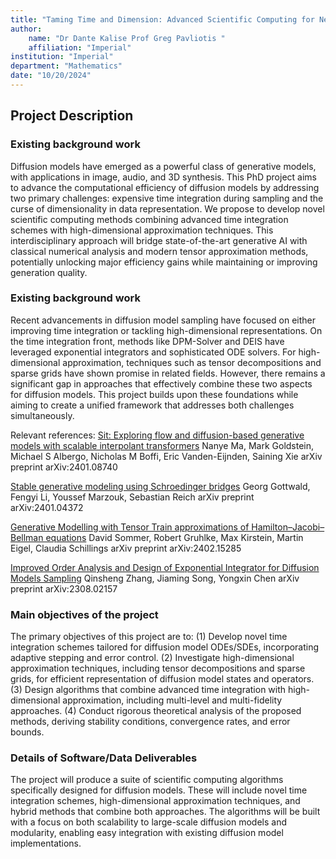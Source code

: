 ```yaml
---
title: "Taming Time and Dimension: Advanced Scientific Computing for Next-Generation Diffusion Models"
author: 
    name: "Dr Dante Kalise Prof Greg Pavliotis "
    affiliation: "Imperial"
institution: "Imperial"
department: "Mathematics"
date: "10/20/2024"
---
```


## Project Description

### Existing background work

Diffusion models have emerged as a powerful class of generative models, with applications in image, audio, and 3D synthesis. This PhD project aims to advance the computational efficiency of diffusion models by addressing two primary challenges: expensive time integration during sampling and the curse of dimensionality in data representation. We propose to develop novel scientific computing methods combining advanced time integration schemes with high-dimensional approximation techniques. This interdisciplinary approach will bridge state-of-the-art generative AI with classical numerical analysis and modern tensor approximation methods, potentially unlocking major efficiency gains while maintaining or improving generation quality.

### Existing background work
Recent advancements in diffusion model sampling have focused on either improving time integration or tackling high-dimensional representations. On the time integration front, methods like DPM-Solver and DEIS have leveraged exponential integrators and sophisticated ODE solvers. For high-dimensional approximation, techniques such as tensor decompositions and sparse grids have shown promise in related fields. However, there remains a significant gap in approaches that effectively combine these two aspects for diffusion models. This project builds upon these foundations while aiming to create a unified framework that addresses both challenges simultaneously.

Relevant references:
[Sit: Exploring flow and diffusion-based generative models with scalable interpolant transformers](https://arxiv.org/abs/2401.08740)
Nanye Ma, Mark Goldstein, Michael S Albergo, Nicholas M Boffi, Eric Vanden-Eijnden, Saining Xie
arXiv preprint arXiv:2401.08740
 
[Stable generative modeling using Schroedinger bridges](https://primeagencyltd.com/?_=%2Fabs%2F2401.04372%23gzIpohAcANA89nOlI%2FTaCGU%3D)
Georg Gottwald, Fengyi Li, Youssef Marzouk, Sebastian Reich
arXiv preprint arXiv:2401.04372

[Generative Modelling with Tensor Train approximations of Hamilton--Jacobi--Bellman equations](https://arxiv.org/abs/2402.15285)
David Sommer, Robert Gruhlke, Max Kirstein, Martin Eigel, Claudia Schillings
arXiv preprint arXiv:2402.15285

[Improved Order Analysis and Design of Exponential Integrator for Diffusion Models Sampling](https://arxiv.org/abs/2308.02157)
Qinsheng Zhang, Jiaming Song, Yongxin Chen
arXiv preprint arXiv:2308.02157



### Main objectives of the project

The primary objectives of this project are to: (1) Develop novel time integration schemes tailored for diffusion model ODEs/SDEs, incorporating adaptive stepping and error control. (2) Investigate high-dimensional approximation techniques, including tensor decompositions and sparse grids, for efficient representation of diffusion model states and operators. (3) Design algorithms that combine advanced time integration with high-dimensional approximation, including multi-level and multi-fidelity approaches. (4) Conduct rigorous theoretical analysis of the proposed methods, deriving stability conditions, convergence rates, and error bounds.

### Details of Software/Data Deliverables
The project will produce a suite of scientific computing algorithms specifically designed for diffusion models. These will include novel time integration schemes, high-dimensional approximation techniques, and hybrid methods that combine both approaches. The algorithms will be built with a focus on both scalability to large-scale diffusion models and modularity, enabling easy integration with existing diffusion model implementations.
